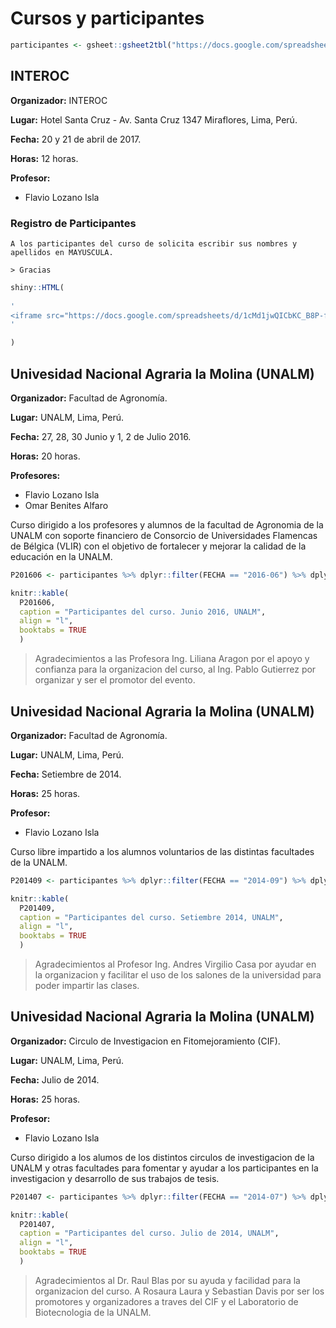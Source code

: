 # Cursos y participantes

```r

participantes <- gsheet::gsheet2tbl("https://docs.google.com/spreadsheets/d/1_IZDac1jyBHidA7nvYZ_0NDnnW4foQQTYEmbLt7Zmvs/edit#gid=2139887140")

```

## INTEROC 

**Organizador:** INTEROC

**Lugar:** Hotel Santa Cruz - Av. Santa Cruz 1347 Miraflores, Lima, Perú.

**Fecha:** 20 y 21 de abril de 2017.

**Horas:** 12 horas.

**Profesor:**

- Flavio Lozano Isla


### Registro de Participantes

```block2

A los participantes del curso de solicita escribir sus nombres y apellidos en MAYUSCULA.

> Gracias

```


```r

shiny::HTML(
  
'
<iframe src="https://docs.google.com/spreadsheets/d/1cMd1jwQICbKC_B8P-fZdTOyeBY3X84Jifw2XS1IWhFY/edit?usp=sharing" style="width: 100%; height: 450px" scrolling="no" marginwidth="0" marginheight="0" frameborder="0" vspace="0" hspace="0"></iframe>
'  

)

```


## Univesidad Nacional Agraria la Molina (UNALM)

**Organizador:** Facultad de Agronomía.

**Lugar:** UNALM, Lima, Perú.

**Fecha:** 27, 28, 30 Junio y 1, 2 de Julio 2016.

**Horas:** 20 horas.

**Profesores:**

- Flavio Lozano Isla
- Omar Benites Alfaro

Curso dirigido a los profesores y alumnos de la facultad de Agronomia de la UNALM con soporte financiero de Consorcio de Universidades Flamencas de Bélgica (VLIR)  con el objetivo de fortalecer y mejorar la calidad de la educación en la UNALM.

```r

P201606 <- participantes %>% dplyr::filter(FECHA == "2016-06") %>% dplyr::select(PARTICIPANTES, EMAIL)

knitr::kable(
  P201606,
  caption = "Participantes del curso. Junio 2016, UNALM",
  align = "l",
  booktabs = TRUE
  )

```

> Agradecimientos a las Profesora Ing. Liliana Aragon por el apoyo y confianza para la organizacion del curso, al Ing. Pablo Gutierrez por organizar y ser el promotor del evento. 



## Univesidad Nacional Agraria la Molina (UNALM)

**Organizador:** Facultad de Agronomía.

**Lugar:** UNALM, Lima, Perú.

**Fecha:** Setiembre de 2014.

**Horas:** 25 horas.

**Profesor:**

- Flavio Lozano Isla

Curso libre impartido a los alumnos voluntarios de las distintas facultades de la UNALM.

```r

P201409 <- participantes %>% dplyr::filter(FECHA == "2014-09") %>% dplyr::select(PARTICIPANTES, EMAIL)

knitr::kable(
  P201409,
  caption = "Participantes del curso. Setiembre 2014, UNALM",
  align = "l",
  booktabs = TRUE
  )

```

> Agradecimientos al Profesor Ing. Andres Virgilio Casa por ayudar en la organizacion y facilitar el uso de los salones de la universidad para poder impartir las clases.


## Univesidad Nacional Agraria la Molina (UNALM)

**Organizador:** Circulo de Investigacion en Fitomejoramiento (CIF).

**Lugar:** UNALM, Lima, Perú.

**Fecha:** Julio de 2014.

**Horas:** 25 horas.

**Profesor:**

- Flavio Lozano Isla

Curso dirigido a los alumos de los distintos circulos de investigacion de la UNALM y otras facultades para fomentar y ayudar a los participantes en la investigacion y desarrollo de sus trabajos de tesis.


```r

P201407 <- participantes %>% dplyr::filter(FECHA == "2014-07") %>% dplyr::select(PARTICIPANTES, EMAIL)

knitr::kable(
  P201407,
  caption = "Participantes del curso. Julio de 2014, UNALM",
  align = "l",
  booktabs = TRUE
  )

```

> Agradecimientos al Dr. Raul Blas por su ayuda y facilidad para la organizacion del curso. A Rosaura Laura y Sebastian Davis por ser los promotores y organizadores a traves del CIF y el Laboratorio de Biotecnologia de la UNALM.
